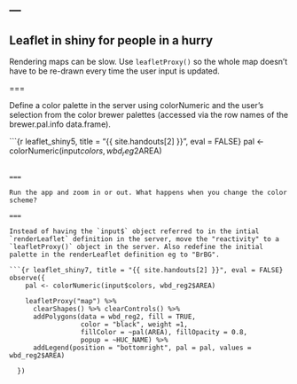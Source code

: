 ---
---

## Leaflet in shiny for people in a hurry

Rendering maps can be slow. Use `leafletProxy()` so the whole map doesn't have to be re-drawn every time the user input is updated. 

===

Define a color palette in the server using colorNumeric and the user's selection from the color brewer palettes (accessed via the row names of the brewer.pal.info data.frame).

```{r leaflet_shiny5, title = "{{ site.handouts[2] }}", eval = FALSE}
pal <- colorNumeric(input$colors, wbd_reg2$AREA)

```

===

Run the app and zoom in or out. What happens when you change the color scheme? 

===

Instead of having the `input$` object referred to in the intial `renderLeaflet` definition in the server, move the "reactivity" to a `leafletProxy()` object in the server. Also redefine the initial palette in the renderLeaflet definition eg to "BrBG". 

```{r leaflet_shiny7, title = "{{ site.handouts[2] }}", eval = FALSE}
observe({
    pal <- colorNumeric(input$colors, wbd_reg2$AREA)

    leafletProxy("map") %>%
      clearShapes() %>% clearControls() %>%
      addPolygons(data = wbd_reg2, fill = TRUE,
                  color = "black", weight =1,
                  fillColor = ~pal(AREA), fillOpacity = 0.8,
                  popup = ~HUC_NAME) %>%
      addLegend(position = "bottomright", pal = pal, values = wbd_reg2$AREA)

  })
```
